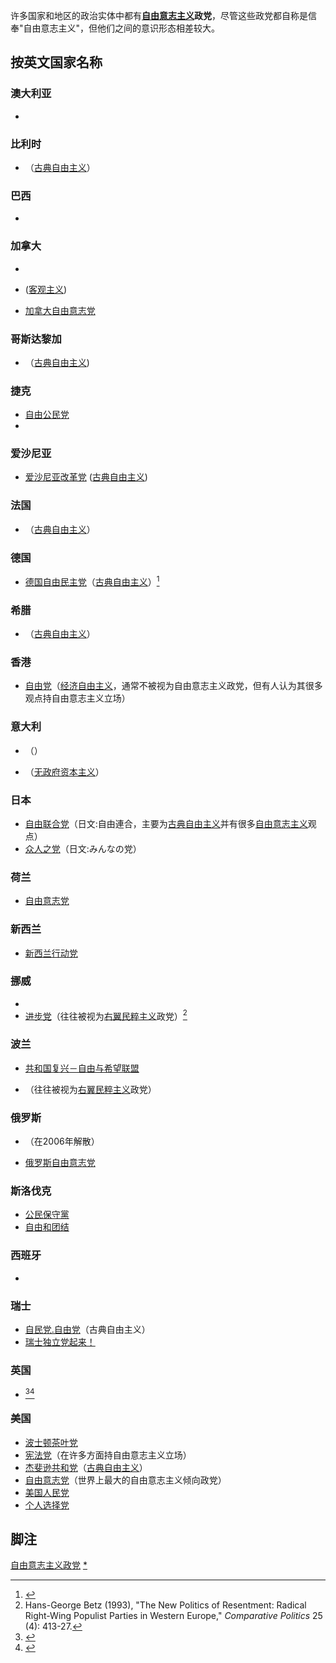{{roughtranslation|time=2015-06-10T23:10:52+00:00}}
许多国家和地区的政治实体中都有'''[[自由意志主义|自由意志主义]]政党'''，尽管这些政党都自称是信奉"自由意志主义"，但他们之间的意识形态相差较大。

==按英文国家名称==

===澳大利亚===
* {{le|自由民主党 (澳大利亚)|Liberal Democratic Party (Australia)|自由民主党}}

===比利时===
* {{tsl|en|List Dedecker|荷语人口常识党}}（[[古典自由主义|古典自由主义]]）

===巴西===
* {{le|自由意志主义者 (巴西)|Libertarians (Brazil)|自由意志主义者}}

===加拿大===
* {{tsl|en|British Columbia Libertarian Party|不列颠哥伦比亚省自由党}}
* {{tsl|en|Freedom Party of Ontario|安大略省自由党}}([[客观主义|客观主义]])
* [[加拿大自由意志党|加拿大自由意志党]]

===哥斯达黎加===
* {{tsl|en|Movimiento Libertario|自由至上的运动}}（[[古典自由主义|古典自由主义]])

===捷克===
* [[自由公民党|自由公民党]]
* {{le|自由联盟-民主联盟|Freedom Union–Democratic Union}}

===爱沙尼亚===
* [[爱沙尼亚改革党|爱沙尼亚改革党]] ([[古典自由主义|古典自由主义]])

===法国===
* {{tsl|en|Liberal Alternative|自由选择党}}（[[古典自由主义|古典自由主义]]）

===德国===
* [[德国自由民主党|德国自由民主党]]（[[古典自由主义|古典自由主义]]）<ref>{{cite book |title=[[大英百科全书|大英百科全书]] |last= |first= |year=2007年 |publisher=[[大英百科全书公司|大英百科全书公司]] |location=[[芝加哥|芝加哥]] |isbn= |pages= |chapter=Libertarianism}}</ref>

===希腊===
* {{le|自由联盟 (希腊)|Liberal Alliance (Greece)}}（[[古典自由主义|古典自由主义]]）

===香港===
* [[自由党_(香港)|自由党]]（[[经济自由主义|经济自由主义]]，通常不被视为自由意志主义政党，但有人认为其很多观点持自由意志主义立场）

===意大利===
* {{tsl|en|Italian Radicals|意大利激进党}}（{{le|左翼自由意志主义|Left-libertarianism}}）
* {{tsl|en|Libertarian Movement (Italy)|自由主义运动}}（[[无政府资本主义|无政府资本主义]]）

===日本===
* [[自由联合党_(日本)|自由联合党]]（日文:自由連合，主要为[[古典自由主义|古典自由主义]]并有很多[[自由意志主义|自由意志主义]]观点）
* [[众人之党|众人之党]]（日文:みんなの党）

===荷兰===
* [[自由意志党_(荷兰)|自由意志党]]

===新西兰===
* [[新西兰行动党|新西兰行动党]]

===挪威===
* {{le|自由人民党 (挪威)|Liberal People's Party (Norway)|自由人民党}}
* [[进步党_(挪威)|进步党]]（往往被视为[[右翼民粹主义|右翼民粹主义]]政党）<ref>Hans-George Betz (1993), "The New Politics of Resentment: Radical Right-Wing Populist Parties in Western Europe," ''Comparative Politics'' 25 (4): 413-27.</ref>

===波兰===
* [[共和国复兴－自由与希望联盟|共和国复兴－自由与希望联盟]]
* {{le|现实政治联盟|Real Politics Union}}（往往被视为[[右翼民粹主义|右翼民粹主义]]政党）

===俄罗斯===
* {{tsl|en|Russian Libertarian Movement|俄罗斯自由意志主义运动}}（在2006年解散）
* [[俄罗斯自由意志党|俄罗斯自由意志党]]

===斯洛伐克===
* [[公民保守黨|公民保守黨]]
* [[自由和团结|自由和团结]]

===西班牙===
* {{le|自由意志党 (西班牙)|Libertarian Party (Spain)|自由意志党}}

===瑞士===
* [[自民党.自由党|自民党.自由党]]（古典自由主义）
*[[瑞士独立党起来！|瑞士独立党起来！]]

===英国===
* {{le|自由意志党 (英国)|Libertarian Party (UK)|自由意志党}}<ref>{{cite web |url=http://lpuk.org |title=Libertarian Party website |accessdate=2007-01-07 |last= |first= |date=2008-01-01|publisher=Libertarian Party}}</ref><ref>{{cite web |url=http://www.electoralcommission.org.uk/regulatory-issues/regpoliticalparties.cfm?frmGB=1&frmPartyID=804&frmType=partydetail |title=Electoral Commission entry |accessdate=2007-01-07 |last= |first= |date=2008-01-01 |publisher=英国选举委员会|deadurl=yes |archiveurl=https://web.archive.org/web/20071130222937/http://www.electoralcommission.org.uk/regulatory-issues/regpoliticalparties.cfm?frmGB=1&frmPartyID=804&frmType=partydetail |archivedate=2007-11-30 }}</ref>

===美国===
{{see also|美国政党列表}}
* [[波士顿茶叶党|波士顿茶叶党]]
* [[宪法党_(美国)|宪法党]]（在许多方面持自由意志主义立场）
* [[杰斐逊共和党|杰斐逊共和党]]（[[古典自由主义|古典自由主义]]）
* [[自由党_(美国)|自由意志党]]（世界上最大的自由意志主义倾向政党）
* [[美国人民党|美国人民党]]
* [[个人选择党|个人选择党]]

==脚注==
{{reflist}}

[[Category:自由意志主义政党|]]
[[Category:政党列表|*]]
